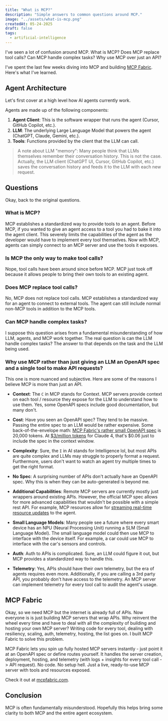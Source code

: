 ```yaml
---
title: "What is MCP?"
description: "Simple answers to common questions around MCP."
image: "../assets/what-is-mcp.png"
createdAt: 05-24-2025
draft: false
tags:
  - artificial-intelligence
---
```


I've seen a lot of confusion around MCP. What is MCP? Does MCP replace tool calls? Can MCP handle complex tasks? Why use MCP over just an API?

I've spent the last few weeks diving into MCP and building [MCP Fabric](../projects/mcp-fabric). Here's what I've learned.

## Agent Architecture

Let's first cover at a high level how AI agents currently work.

Agents are made up of the following components:

1. **Agent Client**: This is the software wrapper that runs the agent (Cursor, GitHub Copilot, etc.).
2. **LLM**: The underlying Large Language Model that powers the agent (ChatGPT, Claude, Gemini, etc.).
3. **Tools**: Functions provided by the client that the LLM can call.

> A note about LLM "memory": Many people think that LLMs themselves remember their conversation history. This is not the case. Actually, the LLM client (ChatGPT UI, Cursor, GitHub Copilot, etc.) saves the conversation history and feeds it to the LLM with each new request.

## Questions

Okay, back to the original questions.

### What is MCP?

MCP establishes a standardized way to provide tools to an agent. Before MCP, if you wanted to give an agent access to a tool you had to bake it into the agent client. This severely limits the capabilities of the agent as the developer would have to implement every tool themselves. Now with MCP, agents can simply connect to an MCP server and use the tools it exposes.

### Is MCP the only way to make tool calls?

Nope, tool calls have been around since before MCP. MCP just took off because it allows people to bring their own tools to an existing agent.

### Does MCP replace tool calls?

No, MCP does not replace tool calls. MCP establishes a standardized way for an agent to connect to external tools. The agent can still include normal non-MCP tools in addition to the MCP tools.

### Can MCP handle complex tasks?

I suppose this question arises from a fundamental misunderstanding of how LLM, agents, and MCP work together. The real question is can the LLM handle complex tasks? The answer to that depends on the task and the LLM being used.

### Why use MCP rather than just giving an LLM an OpenAPI spec and a single tool to make API requests?

This one is more nuanced and subjective. Here are some of the reasons I believe MCP is more than just an API.

- **Context**: The `C` in MCP stands for Context. MCP servers provide context on each tool / resource they expose for the LLM to understand how to use them. Yes, some OpenAPI specs include good documentation, but many don't.

- **Cost**: Have you seen an OpenAPI spec? They tend to be massive. Passing the entire spec to an LLM would be rather expensive. Some back-of-the-envelope math: [MCP Fabric's rather small OpenAPI spec](https://api.mcpfabric.com/openapi.json) is 20,000 tokens. At [$3/million tokens](https://docs.anthropic.com/en/docs/about-claude/pricing) for Claude 4, that's $0.06 just to include the spec in the context window.

- **Complexity**: Sure, the `I` in AI stands for Intelligence lol, but most APIs are quite complex and LLMs may struggle to properly format a request. Furthermore, users don't want to watch an agent try multiple times to get the right format.

- **No Spec**: A surprising number of APIs don't actually have an OpenAPI spec. Why this is when they can be auto-generated is beyond me.

- **Additional Capabilities**: Remote MCP servers are currently mostly just wrappers around existing APIs. However, the official MCP spec allows for more advanced capabilities that wouldn't be possible with a simple rest API. For example, MCP resources allow for [streaming real-time resource updates](https://modelcontextprotocol.io/docs/concepts/resources#resource-updates) to the agent.

- **Small Language Models**: Many people see a future where every smart device has an NPU (Neural Processing Unit) running a SLM (Small Language Model). The small language model could then use MCP to interface with the device itself. For example, a car could use MCP to interface with the car's sensors and controls.

- **Auth**: Auth to APIs is complicated. Sure, an LLM could figure it out, but MCP provides a standardized way to handle this.

- **Telemetry**: Yes, APIs should have their own telemetry, but the era of agents requires even more. Additionally, if you are calling a 3rd party API, you probably don't have access to the telemetry. An MCP server can implement telemetry for every tool call to audit the agent's usage.

## MCP Fabric

Okay, so we need MCP but the internet is already full of APIs. Now everyone is is just building MCP servers that wrap APIs. Why reinvent the wheel every time and have to deal with all the complexity of building and hosting your own MCP server? Writing code for every tool, dealing with resiliency, scaling, auth, telemetry, hosting, the list goes on. I built MCP Fabric to solve this problem.

MCP Fabric lets you spin up fully hosted MCP servers instantly - just point it at an OpenAPI spec or define routes yourself. It handles the server creation, deployment, hosting, and telemetry (with logs + insights for every tool call -> API request). No code. No setup hell. Just a live, ready-to-use MCP server with tools and resources exposed.

Check it out at <a href="https://mcpfabric.com?utm_source=trevorloula&utm_medium=website&utm_campaign=mcp-fabric&utm_content=what-is-mcp" target="_blank" rel="noopener">mcpfabric.com</a>.

## Conclusion

MCP is often fundamentally misunderstood. Hopefully this helps bring some clarity to both MCP and the entire agent ecosystem.

